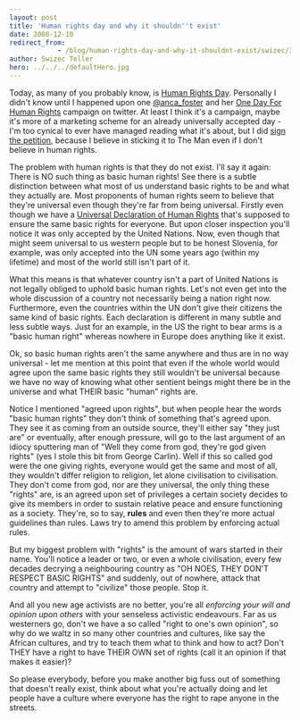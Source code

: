 ```yaml
---
layout: post
title: 'Human rights day and why it shouldn''t exist'
date: 2008-12-10
redirect_from: 
            - /blog/human-rights-day-and-why-it-shouldnt-exist/swizec/32
author: Swizec Teller
hero: ../../../defaultHero.jpg
---
```

Today, as many of you probably know, is [Human Rights Day](http://en.wikipedia.org/wiki/Human_Rights_Day). Personally I didn't know until I happened upon one [@anca_foster](http://twitter.com/anca_foster) and her [One Day For Human Rights](http://www.onedayforhumanrights.com/) campaign on twitter. At least I think it's a campaign, maybe it's more of a marketing scheme for an already universally accepted day - I'm too cynical to ever have managed reading what it's about, but I did [sign the petition](http://www.humanrightsactioncenter.org/petition/index.php), because I believe in sticking it to The Man even if I don't believe in human rights.

The problem with human rights is that they do not exist. I'll say it again: There is NO such thing as basic human rights! See there is a subtle distinction between what most of us understand basic rights to be and what they actually are. Most proponents of human rights seem to believe that they're universal even though they're far from being universal. Firstly even though we have a [Universal Declaration of Human Rights](http://en.wikipedia.org/wiki/Universal_Declaration_of_Human_Rights) that's supposed to ensure the same basic rights for everyone. But upon closer inspection you'll notice it was only accepted by the United Nations. Now, even though that might seem universal to us western people but to be honest Slovenia, for example, was only accepted into the UN some years ago (within my lifetime) and most of the world still isn't part of it.

What this means is that whatever country isn't a part of United Nations is not legally obliged to uphold basic human rights. Let's not even get into the whole discussion of a country not necessarily being a nation right now. Furthermore, even the countries within the UN don't give their citizens the same kind of basic rights. Each declaration is different in many subtle and less subtle ways. Just for an example, in the US the right to bear arms is a "basic human right" whereas nowhere in Europe does anything like it exist.

Ok, so basic human rights aren't the same anywhere and thus are in no way universal - let me mention at this point that even if the whole world would agree upon the same basic rights they still wouldn't be universal because we have no way of knowing what other sentient beings might there be in the universe and what THEIR basic "human" rights are.

Notice I mentioned "agreed upon rights", but when people hear the words "basic human rights" they don't think of something that's agreed upon. They see it as coming from an outside source, they'll either say "they just are" or eventually, after enough pressure, will go to the last argument of an idiocy sputtering man of "Well they come from god, they're god given rights" (yes I stole this bit from George Carlin). Well if this so called god were the one giving rights, everyone would get the same and most of all, they wouldn't differ religion to religion, let alone civilisation to civilisation. They don't come from god, nor are they universal, the only thing these "rights" are, is an agreed upon set of privileges a certain society decides to give its members in order to sustain relative peace and ensure functioning as a society. They're, so to say, **rules** and even then they're more actual guidelines than rules. Laws try to amend this problem by enforcing actual rules.

But my biggest problem with "rights" is the amount of wars started in their name. You'll notice a leader or two, or even a whole civilisation, every few decades decrying a neighbouring country as "OH NOES, THEY DON'T RESPECT BASIC RIGHTS" and suddenly, out of nowhere, attack that country and attempt to "civilize" those people. Stop it.

And all you new age activists are no better, you're all _enforcing your will and opinion upon others_ with your senseless activistic endeavours. Far as us westerners go, don't we have a so called "right to one's own opinion", so why do we waltz in so many other countries and cultures, like say the African cultures, and try to teach them what to think and how to act? Don't THEY have a right to have THEIR OWN set of rights (call it an opinion if that makes it easier)?

So please everybody, before you make another big fuss out of something that doesn't really exist, think about what you're actually doing and let people have a culture where everyone has the right to rape anyone in the streets.